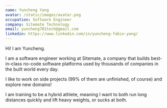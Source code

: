 ```yaml
---
name: Yuncheng Yang
avatar: /static/images/avatar.png
occupation: Software Engineer
company: Sitemate Technology
email: yuncheng781tech@gmail.com
linkedin: https://www.linkedin.com/in/yuncheng-fabio-yang/
---
```


Hi! I am Yuncheng.

I am a software engineer working at Sitemate, a company that builds best-in-class no-code software platforms used by thousands of companies in the built world every day.

I like to work on side projects (99% of them are unfinished, of course) and explore new domains!

I am training to be a hybrid athlete, meaning I want to both run long distances quickly and lift heavy weights, or sucks at both.
